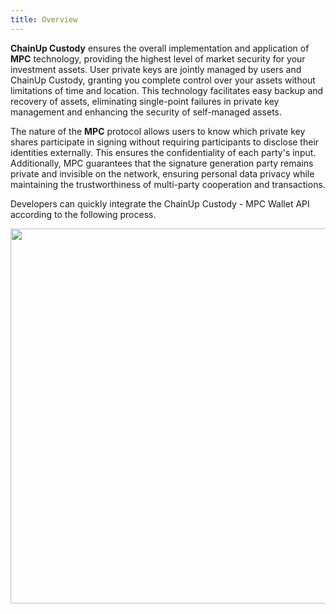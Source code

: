 ---
title: Overview
---

**ChainUp Custody** ensures the overall implementation and application of **MPC** technology, providing the highest level of market security for your investment assets. User private keys are jointly managed by users and ChainUp Custody, granting you complete control over your assets without limitations of time and location. This technology facilitates easy backup and recovery of assets, eliminating single-point failures in private key management and enhancing the security of self-managed assets.

The nature of the **MPC** protocol allows users to know which private key shares participate in signing without requiring participants to disclose their identities externally. This ensures the confidentiality of each party's input. Additionally, MPC guarantees that the signature generation party remains private and invisible on the network, ensuring personal data privacy while maintaining the trustworthiness of multi-party cooperation and transactions.


Developers can quickly integrate the ChainUp Custody - MPC Wallet API according to the following process.

<div className="w-full flex items-center justify-center">
    <img src="/images/apis/mpc-process_en.png" width="600"/>
</div>



